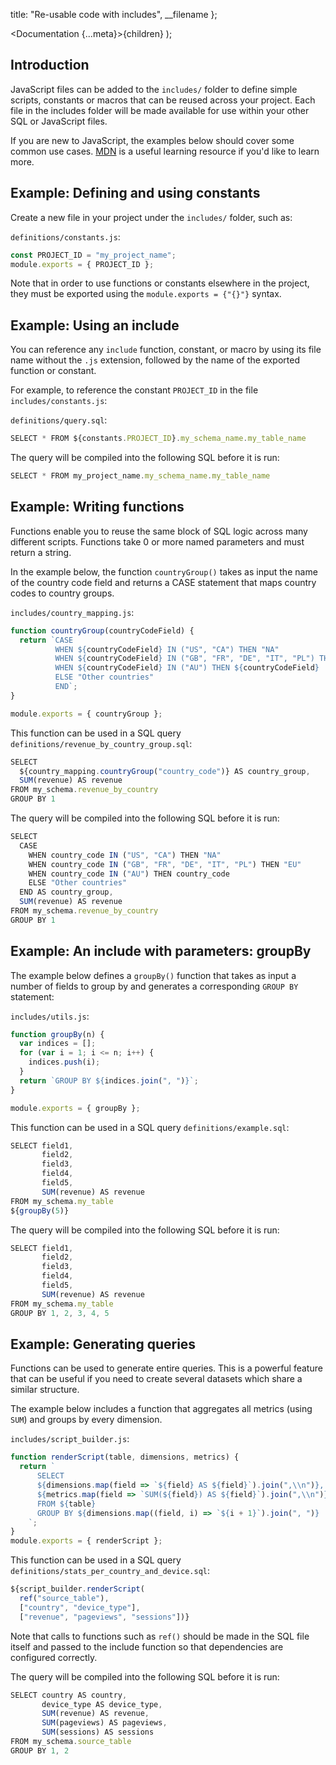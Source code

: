 
  title: "Re-usable code with includes",
  __filename
};

  <Documentation {...meta}>{children}</Documentation>
);

## Introduction

JavaScript files can be added to the `includes/` folder to define simple scripts, constants or macros that can be reused across your project.
Each file in the includes folder will be made available for use within your other SQL or JavaScript files.

If you are new to JavaScript, the examples below should cover some common use cases.
<a target="_blank" href="https://developer.mozilla.org/en-US/docs/Web/JavaScript/A_re-introduction_to_JavaScript">MDN</a> is a useful learning resource if you'd like to learn more.

## Example: Defining and using constants

Create a new file in your project under the `includes/` folder, such as:

`definitions/constants.js`:

```js
const PROJECT_ID = "my_project_name";
module.exports = { PROJECT_ID };
```

<div className="bp3-callout bp3-icon-info-sign bp3-intent-warning" markdown="1">
  Note that in order to use functions or constants elsewhere in the project, they must be exported
  using the <code>module.exports = {"{}"}</code> syntax.
</div>

## Example: Using an include

You can reference any `include` function, constant, or macro by using its file name without the `.js` extension, followed by the name of the exported function or constant.

For example, to reference the constant `PROJECT_ID` in the file `includes/constants.js`:

`definitions/query.sql`:

```js
SELECT * FROM ${constants.PROJECT_ID}.my_schema_name.my_table_name
```

The query will be compiled into the following SQL before it is run:

```js
SELECT * FROM my_project_name.my_schema_name.my_table_name
```

## Example: Writing functions

Functions enable you to reuse the same block of SQL logic across many different scripts. Functions take 0 or more named parameters and must return a string.

In the example below, the function `countryGroup()` takes as input the name of the country code field and returns a CASE statement that maps country codes to country groups.

`includes/country_mapping.js`:

```js
function countryGroup(countryCodeField) {
  return `CASE
          WHEN ${countryCodeField} IN ("US", "CA") THEN "NA"
          WHEN ${countryCodeField} IN ("GB", "FR", "DE", "IT", "PL") THEN "EU"
          WHEN ${countryCodeField} IN ("AU") THEN ${countryCodeField}
          ELSE "Other countries"
          END`;
}

module.exports = { countryGroup };
```

This function can be used in a SQL query `definitions/revenue_by_country_group.sql`:

```js
SELECT
  ${country_mapping.countryGroup("country_code")} AS country_group,
  SUM(revenue) AS revenue
FROM my_schema.revenue_by_country
GROUP BY 1

```

The query will be compiled into the following SQL before it is run:

```js
SELECT
  CASE
    WHEN country_code IN ("US", "CA") THEN "NA"
    WHEN country_code IN ("GB", "FR", "DE", "IT", "PL") THEN "EU"
    WHEN country_code IN ("AU") THEN country_code
    ELSE "Other countries"
  END AS country_group,
  SUM(revenue) AS revenue
FROM my_schema.revenue_by_country
GROUP BY 1
```

## Example: An include with parameters: groupBy

The example below defines a `groupBy()` function that takes as input a number of fields to group by and generates a corresponding `GROUP BY` statement:

`includes/utils.js`:

```js
function groupBy(n) {
  var indices = [];
  for (var i = 1; i <= n; i++) {
    indices.push(i);
  }
  return `GROUP BY ${indices.join(", ")}`;
}

module.exports = { groupBy };
```

This function can be used in a SQL query `definitions/example.sql`:

```js
SELECT field1,
       field2,
       field3,
       field4,
       field5,
       SUM(revenue) AS revenue
FROM my_schema.my_table
${groupBy(5)}
```

The query will be compiled into the following SQL before it is run:

```js
SELECT field1,
       field2,
       field3,
       field4,
       field5,
       SUM(revenue) AS revenue
FROM my_schema.my_table
GROUP BY 1, 2, 3, 4, 5
```

## Example: Generating queries

Functions can be used to generate entire queries. This is a powerful feature that can be useful if you need to create several datasets which share a similar structure.

The example below includes a function that aggregates all metrics (using `SUM`) and groups by every dimension.

`includes/script_builder.js`:

```js
function renderScript(table, dimensions, metrics) {
  return `
      SELECT
      ${dimensions.map(field => `${field} AS ${field}`).join(",\\n")},
      ${metrics.map(field => `SUM(${field}) AS ${field}`).join(",\\n")}
      FROM ${table}
      GROUP BY ${dimensions.map((field, i) => `${i + 1}`).join(", ")}
    `;
}
module.exports = { renderScript };
```

This function can be used in a SQL query `definitions/stats_per_country_and_device.sql`:

```js
${script_builder.renderScript(
  ref("source_table"),
  ["country", "device_type"],
  ["revenue", "pageviews", "sessions"])}

```

Note that calls to functions such as `ref()` should be made in the SQL file itself and passed to the include function so that dependencies are configured correctly.

The query will be compiled into the following SQL before it is run:

```js
SELECT country AS country,
       device_type AS device_type,
       SUM(revenue) AS revenue,
       SUM(pageviews) AS pageviews,
       SUM(sessions) AS sessions
FROM my_schema.source_table
GROUP BY 1, 2
```
